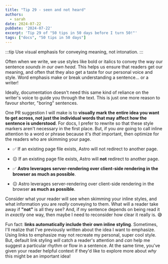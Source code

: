 ```yaml
---
title: "Tip 29 - seen and not heard"
authors:
  - sarah
date: 2024-07-22
pubDate: '2024-07-22'
excerpt: 'Tip 29 of "50 tips in 50 days before I turn 50!"'
tags: ["docs", "50 tips in 50 days"]
---
```


:::tip
Use visual emphasis for conveying meaning, not intonation.
:::

Often when we write, we use styles like bold or italics to convey the way our sentence *sounds in our own head*. This helps us ensure that readers get our meaning, and often that they also get a taste for our personal voice and style. Word emphasis make or break understanding a sentence... or a writer!

Ideally, documentation doesn't need this same kind of reliance on the writer's voice to guide you through the text. This is just one more reason to favour shorter, "boring" sentences.

One PR suggestion I will make is to **visually mark the entire idea you want to get across, not just the individual words that may affect how the sentence is understood**. For docs, I prefer to rewrite so that these style markers aren't necessary in the first place. But, if you *are* going to call inline attention to a word or phrase because it's *that* important, then optimize for the readers who are skimming your page.

- ✅ If an existing page file exists, Astro will not redirect to another page.  
- 😐 If an existing page file exists, Astro will **not** redirect to another page.

- ✅ **Astro leverages server-rendering over client-side rendering in the browser as much as possible**.
- 😐 Astro leverages server-rendering over client-side rendering in the browser **as much as possible**.

Consider what your reader will see when skimming your inline styles, and what information you are *really* conveying to them. What will a reader take away if **"not"** is all they see? And, if my sentence depends on being read it in *exactly* one way, then maybe I need to reconsider how clear it really is. 😅

Fun fact: **links automatically include their own inline styling**. Sometimes, I'll realize that I've previously written about the idea I want to emphasize. Using links to emphasize may not recreate my personal, super cool style. But, default link styling *will* catch a reader's attention and *can* help me suggest a particular rhythm or flow in a sentence. At the same time, you've given your reader helpful context if they'd like to explore more about *why* this might be an important idea!


<LinkCard title="See the whole list of tips!" href="/blog/50-docs-tips-in-50-days" />



